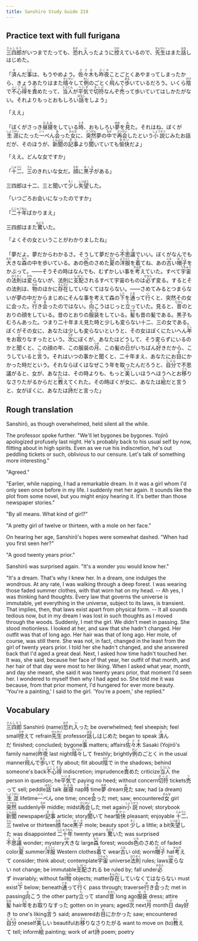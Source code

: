 ```yaml
---
title: Sanshiro Study Guide 219
---
```


## Practice text with full furigana

<p>
<ruby><rb>三四郎</rb><rt>さんしろう</rt></ruby>がいつまでたっても、<ruby><rb>恐</rb><rt>おそ</rt></ruby>れ<ruby><rb>入</rb><rt>い</rt></ruby>ったように<ruby><rb>控</rb><rt>ひか</rt></ruby>えているので、<ruby><rb>先生</rb><rt>せんせい</rt></ruby>はまた<ruby><rb>話</rb><rt>はな</rt></ruby>しはじめた。
</p>

<p>
「<ruby><rb>済</rb><rt>す</rt></ruby>んだ<ruby><rb>事</rb><rt>こと</rt></ruby>は、もうやめよう。<ruby><rb>佐々木</rb><rt>ささき</rt></ruby>も<ruby><rb>昨夜</rb><rt>さくや</rt></ruby>ことごとくあやまってしまったから、きょうあたりはまた<ruby><rb>晴々</rb><rt>せいせい</rt></ruby>して<ruby><rb>例</rb><rt>れい</rt></ruby>のごとく<ruby><rb>飛</rb><rt>と</rt></ruby>んで<ruby><rb>歩</rb><rt>ある</rt></ruby>いているだろう。いくら<ruby><rb>陰</rb><rt>かげ</rt></ruby>で<ruby><rb>不心得</rb><rt>ふこころえ</rt></ruby>を<ruby><rb>責</rb><rt>せ</rt></ruby>めたって、<ruby><rb>当人</rb><rt>とうにん</rt></ruby>が<ruby><rb>平気</rb><rt>へいき</rt></ruby>で<ruby><rb>切符</rb><rt>きっぷ</rt></ruby>なんぞ<ruby><rb>売</rb><rt>う</rt></ruby>って歩いていてはしかたがない。それよりもっとおもしろい<ruby><rb>話</rb><rt>はなし</rt></ruby>をしよう」
</p>

<p>「ええ」</p>
<p>
「ぼくがさっき<ruby><rb>昼寝</rb><rt>ひるね</rt></ruby>をしている<ruby><rb>時</rb><rt>とき</rt></ruby>、おもしろい<ruby><rb>夢</rb><rt>ゆめ</rt></ruby>を<ruby><rb>見</rb><rt>み</rt></ruby>た。それはね、ぼくが<ruby><rb>生涯</rb><rt>しょうがい</rt></ruby>にたった<ruby><rb>一</rb><rt>いっ</rt></ruby>ぺん<ruby><rb>会</rb><rt>あ</rt></ruby>った<ruby><rb>女</rb><rt>おんな</rt></ruby>に、<ruby><rb>突然</rb><rt>とつぜん</rt></ruby>夢の<ruby><rb>中</rb><rt>なか</rt></ruby>で<ruby><rb>再会</rb><rt>さいかい</rt></ruby>したという<ruby><rb>小説</rb><rt>しょうせつ</rt></ruby>じみたお話だが、そのほうが、<ruby><rb>新聞</rb><rt>しんぶん</rt></ruby>の<ruby><rb>記事</rb><rt>きじ</rt></ruby>より<ruby><rb>聞</rb><rt>き</rt></ruby>いていても<ruby><rb>愉快</rb><rt>ゆかい</rt></ruby>だよ」
</p>

<p>「ええ。どんな女ですか」</p>
<p>
「<ruby><rb>十二</rb><rt>じゅうに</rt></ruby>、<ruby><rb>三</rb><rt>さん</rt></ruby>のきれいな女だ。<ruby><rb>顔</rb><rt>かお</rt></ruby>に<ruby><rb>黒子</rb><rt>ほくろ</rt></ruby>がある」
</p>

<p>
三四郎は十二、三と聞いて<ruby><rb>少</rb><rt>すこ</rt></ruby>し<ruby><rb>失望</rb><rt>しつぼう</rt></ruby>した。
</p>

<p>「いつごろお会いになったのですか」</p>
<p>
「<ruby><rb>二十年</rb><rt>にじゅうねん</rt></ruby>ばかりまえ」
</p>

<p>
三四郎はまた<ruby><rb>驚</rb><rt>おどろ</rt></ruby>いた。
</p>

<p>「よくその女ということがわかりましたね」</p>
<p>
「夢だよ。夢だからわかるさ。そうして夢だから<ruby><rb>不思議</rb><rt>ふしぎ</rt></ruby>でいい。ぼくがなんでも<ruby><rb>大</rb><rt>おお</rt></ruby>きな<ruby><rb>森</rb><rt>もり</rt></ruby>の中を歩いている。あの<ruby><rb>色</rb><rt>いろ</rt></ruby>のさめた<ruby><rb>夏</rb><rt>なつ</rt></ruby>の<ruby><rb>洋服</rb><rt>ようふく</rt></ruby>を<ruby><rb>着</rb><rt>き</rt></ruby>てね、あの<ruby><rb>古</rb><rt>ふる</rt></ruby>い<ruby><rb>帽子</rb><rt>ぼうし</rt></ruby>をかぶって。――そうその時はなんでも、むずかしい事を<ruby><rb>考</rb><rt>かんが</rt></ruby>えていた。すべて<ruby><rb>宇宙</rb><rt>うちゅう</rt></ruby>の<ruby><rb>法則</rb><rt>ほうそく</rt></ruby>は<ruby><rb>変</rb><rt>かわ</rt></ruby>らないが、法則に<ruby><rb>支配</rb><rt>しはい</rt></ruby>されるすべて宇宙のものは<ruby><rb>必</rb><rt>かなら</rt></ruby>ず変る。するとその法則は、<ruby><rb>物</rb><rt>もの</rt></ruby>のほかに<ruby><rb>存在</rb><rt>そんざい</rt></ruby>していなくてはならない。――さめてみるとつまらないが夢の中だからまじめにそんな事を考えて森の<ruby><rb>下</rb><rt>した</rt></ruby>を<ruby><rb>通</rb><rt>とお</rt></ruby>って<ruby><rb>行</rb><rt>い</rt></ruby>くと、突然その女に会った。<ruby><rb>行</rb><rt>ゆ</rt></ruby>き<ruby><rb>会</rb><rt>あ</rt></ruby>ったのではない。<ruby><rb>向</rb><rt>む</rt></ruby>こうはじっと<ruby><rb>立</rb><rt>た</rt></ruby>っていた。見ると、<ruby><rb>昔</rb><rt>むかし</rt></ruby>のとおりの顔をしている。昔のとおりの<ruby><rb>服装</rb><rt>なり</rt></ruby>をしている。<ruby><rb>髪</rb><rt>かみ</rt></ruby>も昔の髪である。黒子もむろんあった。つまり二十年まえ見た時と少しも変らない十二、三の女である。ぼくがその女に、あなたは少しも変らないというと、その女はぼくにたいへん<ruby><rb>年</rb><rt>とし</rt></ruby>をお<ruby><rb>取</rb><rt>と</rt></ruby>りなすったという。<ruby><rb>次</rb><rt>つぎ</rt></ruby>にぼくが、あなたはどうして、そう変らずにいるのかと聞くと、この顔の年、この服装の<ruby><rb>月</rb><rt>つき</rt></ruby>、この髪の<ruby><rb>日</rb><rt>ひ</rt></ruby>がいちばん<ruby><rb>好</rb><rt>す</rt></ruby>きだから、こうしていると<ruby><rb>言</rb><rt>い</rt></ruby>う。それはいつの事かと聞くと、二十年まえ、あなたにお<ruby><rb>目</rb><rt>め</rt></ruby>にかかった時だという。それならぼくはなぜこう年を取ったんだろうと、<ruby><rb>自分</rb><rt>じぶん</rt></ruby>で不思議がると、女が、あなたは、その時よりも、もっと<ruby><rb>美</rb><rt>うつく</rt></ruby>しいほうへほうへとお<ruby><rb>移</rb><rt>うつ</rt></ruby>りなさりたがるからだと<ruby><rb>教</rb><rt>おし</rt></ruby>えてくれた。その時ぼくが女に、あなたは<ruby><rb>絵</rb><rt>え</rt></ruby>だと言うと、女がぼくに、あなたは<ruby><rb>詩</rb><rt>し</rt></ruby>だと言った」
</p>


## Rough translation

Sanshirō, as though overwhelmed, held silent all the while.

The professor spoke further. "We'll let bygones be bygones. Yojirō apologized profusely last night. He's probably back to his usual self by now, flitting about in high spirits. Even as we rue his indiscretion, he's out peddling tickets or such, oblivious to our censure. Let's talk of something more interesting."

"Agreed."

"Earlier, while napping, I had a remarkable dream. In it was a girl whom I'd only seen once before in my life. I suddenly met her again. It sounds like the plot from some novel, but you might enjoy hearing it. It's better than those newspaper stories."

"By all means. What kind of girl?"

"A pretty girl of twelve or thirteen, with a mole on her face."

On hearing her age, Sanshirō's hopes were somewhat dashed. "When had you first seen her?"

"A good twenty years prior."

Sanshirō was surprised again. "It's a wonder you would know her." 

"It's a dream. That's why I knew her. In a dream, one indulges the wondrous. At any rate, I was walking through a deep forest. I was wearing those faded summer clothes, with that worn hat on my head. -- Ah yes, I was thinking hard thoughts. Every law that governs the universe is immutable, yet everything in the universe, subject to its laws, is transient. That implies, then, that laws exist apart from physical form. -- It all sounds tedious now, but in my dream I was lost in such thoughts as I moved through the woods. Suddenly, I met the girl. We didn't meet in passing. She stood motionless. I looked at her, and saw that she hadn't changed. Her outfit was that of long ago. Her hair was that of long ago. Her mole, of course, was still there. She was not, in fact, changed in the least from the girl of twenty years prior. I told her she hadn't changed, and she answered back that I'd aged a great deal. Next, I asked how time hadn't touched her. It was, she said, because her face of that year, her outfit of that month, and her hair of that day were most to her liking. When I asked what year, month, and day she meant, she said it was twenty years prior, that moment I'd seen her. I wondered to myself then why I had aged so. She told me it was because, from that prior moment, I'd hungered for ever more beauty. 'You're a painting,' I said to the girl. 'You're a poem,' she replied." 


## Vocabulary

<p>
<span class="vocabstudy"><ruby><rb>三四郎</rb><rt>さんしろう</rt></ruby>&nbsp;Sanshirō (name)</span><span class="vocabstudy"><ruby><rb>恐</rb><rt>おそ</rt></ruby>れ<ruby><rb>入</rb><rt>い</rt></ruby>った&nbsp;be overwhelmed; feel sheepish; feel small</span><span class="vocabstudy"><ruby><rb>控</rb><rt>ひか</rt></ruby>えて&nbsp;refrain</span><span class="vocabstudy"><ruby><rb>先生</rb><rt>せんせい</rt></ruby>&nbsp;professor</span><span class="vocabstudy"><ruby><rb>話</rb><rt>はな</rt></ruby>しはじめた&nbsp;began to speak</span>
<span class="vocabstudy"><ruby><rb>済</rb><rt>す</rt></ruby>んだ&nbsp;finished; concluded; bygone</span><span class="vocabstudy"><ruby><rb>事</rb><rt>こと</rt></ruby>&nbsp;matters; affairs</span><span class="vocabstudy"><ruby><rb>佐々木</rb><rt>ささき</rt></ruby>&nbsp;Sasaki (Yojirō's family name)</span><span class="vocabstudy"><ruby><rb>昨夜</rb><rt>さくや</rt></ruby>&nbsp;last night</span><span class="vocabstudy"><ruby><rb>晴々</rb><rt>せいせい</rt></ruby>して&nbsp;freshly; brightly</span><span class="vocabstudy"><ruby><rb>例</rb><rt>れい</rt></ruby>のごとく&nbsp;in the usual manner</span><span class="vocabstudy"><ruby><rb>飛</rb><rt>と</rt></ruby>んで<ruby><rb>歩</rb><rt>ある</rt></ruby>いて&nbsp;fly about; flit about</span><span class="vocabstudy"><ruby><rb>陰</rb><rt>かげ</rt></ruby>で&nbsp;in the shadows; behind someone's back</span><span class="vocabstudy"><ruby><rb>不心得</rb><rt>ふこころえ</rt></ruby>&nbsp;indiscretion; imprudence</span><span class="vocabstudy"><ruby><rb>責</rb><rt>せ</rt></ruby>めた&nbsp;criticize</span><span class="vocabstudy"><ruby><rb>当人</rb><rt>とうにん</rt></ruby>&nbsp;the person in question; he</span><span class="vocabstudy"><ruby><rb>平気</rb><rt>へいき</rt></ruby>で&nbsp;paying no heed; without concern</span><span class="vocabstudy"><ruby><rb>切符</rb><rt>きっぷ</rt></ruby>&nbsp;tickets</span><span class="vocabstudy"><ruby><rb>売</rb><rt>う</rt></ruby>って&nbsp;sell; peddle</span><span class="vocabstudy"><ruby><rb>話</rb><rt>はなし</rt></ruby>&nbsp;talk</span>
<span class="vocabstudy"><ruby><rb>昼寝</rb><rt>ひるね</rt></ruby>&nbsp;nap</span><span class="vocabstudy"><ruby><rb>時</rb><rt>とき</rt></ruby>&nbsp;time</span><span class="vocabstudy"><ruby><rb>夢</rb><rt>ゆめ</rt></ruby>&nbsp;dream</span><span class="vocabstudy"><ruby><rb>見</rb><rt>み</rt></ruby>た&nbsp;saw; had (a dream)</span><span class="vocabstudy"><ruby><rb>生涯</rb><rt>しょうがい</rt></ruby>&nbsp;lifetime</span><span class="vocabstudy"><ruby><rb>一</rb><rt>いっ</rt></ruby>ぺん&nbsp;one time; once</span><span class="vocabstudy"><ruby><rb>会</rb><rt>あ</rt></ruby>った&nbsp;met; saw; encountered</span><span class="vocabstudy"><ruby><rb>女</rb><rt>おんな</rt></ruby>&nbsp;girl</span><span class="vocabstudy"><ruby><rb>突然</rb><rt>とつぜん</rt></ruby>&nbsp;suddenly</span><span class="vocabstudy"><ruby><rb>中</rb><rt>なか</rt></ruby>&nbsp;middle; midst</span><span class="vocabstudy"><ruby><rb>再会</rb><rt>さいかい</rt></ruby>した&nbsp;met again</span><span class="vocabstudy"><ruby><rb>小説</rb><rt>しょうせつ</rt></ruby>&nbsp;novel; storybook</span><span class="vocabstudy"><ruby><rb>新聞</rb><rt>しんぶん</rt></ruby>&nbsp;newspaper</span><span class="vocabstudy"><ruby><rb>記事</rb><rt>きじ</rt></ruby>&nbsp;article; story</span><span class="vocabstudy"><ruby><rb>聞</rb><rt>き</rt></ruby>いて&nbsp;hear</span><span class="vocabstudy"><ruby><rb>愉快</rb><rt>ゆかい</rt></ruby>&nbsp;pleasant; enjoyable</span>
<span class="vocabstudy"><ruby><rb>十二</rb><rt>じゅうに</rt></ruby>、<ruby><rb>三</rb><rt>さん</rt></ruby>&nbsp;twelve or thirteen</span><span class="vocabstudy"><ruby><rb>顔</rb><rt>かお</rt></ruby>&nbsp;face</span><span class="vocabstudy"><ruby><rb>黒子</rb><rt>ほくろ</rt></ruby>&nbsp;mole; beauty spot</span>
<span class="vocabstudy"><ruby><rb>少</rb><rt>すこ</rt></ruby>し&nbsp;a little; a bit</span><span class="vocabstudy"><ruby><rb>失望</rb><rt>しつぼう</rt></ruby>した&nbsp;was disappointed</span>
<span class="vocabstudy"><ruby><rb>二十年</rb><rt>にじゅうねん</rt></ruby>&nbsp;twenty years</span>
<span class="vocabstudy"><ruby><rb>驚</rb><rt>おどろ</rt></ruby>いた&nbsp;was surprised</span>
<span class="vocabstudy"><ruby><rb>不思議</rb><rt>ふしぎ</rt></ruby>&nbsp;wonder; mystery</span><span class="vocabstudy"><ruby><rb>大</rb><rt>おお</rt></ruby>きな&nbsp;large</span><span class="vocabstudy"><ruby><rb>森</rb><rt>もり</rt></ruby>&nbsp;forest; woods</span><span class="vocabstudy"><ruby><rb>色</rb><rt>いろ</rt></ruby>のさめた&nbsp;of faded color</span><span class="vocabstudy"><ruby><rb>夏</rb><rt>なつ</rt></ruby>&nbsp;summer</span><span class="vocabstudy"><ruby><rb>洋服</rb><rt>ようふく</rt></ruby>&nbsp;Western clothes</span><span class="vocabstudy"><ruby><rb>着</rb><rt>き</rt></ruby>て&nbsp;wear</span><span class="vocabstudy"><ruby><rb>古</rb><rt>ふる</rt></ruby>い&nbsp;old; worn</span><span class="vocabstudy"><ruby><rb>帽子</rb><rt>ぼうし</rt></ruby>&nbsp;hat</span><span class="vocabstudy"><ruby><rb>考</rb><rt>かんが</rt></ruby>えて&nbsp;consider; think about; contemplate</span><span class="vocabstudy"><ruby><rb>宇宙</rb><rt>うちゅう</rt></ruby>&nbsp;universe</span><span class="vocabstudy"><ruby><rb>法則</rb><rt>ほうそく</rt></ruby>&nbsp;rules; laws</span><span class="vocabstudy"><ruby><rb>変</rb><rt>かわ</rt></ruby>らない&nbsp;not change; be immutable</span><span class="vocabstudy"><ruby><rb>支配</rb><rt>しはい</rt></ruby>される&nbsp;be ruled by; fall under</span><span class="vocabstudy"><ruby><rb>必</rb><rt>かなら</rt></ruby>ず&nbsp;invariably; without fail</span><span class="vocabstudy"><ruby><rb>物</rb><rt>もの</rt></ruby>&nbsp;objects; matter</span><span class="vocabstudy"><ruby><rb>存在</rb><rt>そんざい</rt></ruby>していなくてはならない&nbsp;must exist</span><span class="vocabstudy"><ruby><rb>下</rb><rt>した</rt></ruby>&nbsp;below; beneath</span><span class="vocabstudy"><ruby><rb>通</rb><rt>とお</rt></ruby>って<ruby><rb>行</rb><rt>い</rt></ruby>く&nbsp;pass through; traverse</span><span class="vocabstudy"><ruby><rb>行</rb><rt>ゆ</rt></ruby>き<ruby><rb>会</rb><rt>あ</rt></ruby>った&nbsp;met in passing</span><span class="vocabstudy"><ruby><rb>向</rb><rt>む</rt></ruby>こう&nbsp;the other party</span><span class="vocabstudy"><ruby><rb>立</rb><rt>た</rt></ruby>って&nbsp;stand</span><span class="vocabstudy"><ruby><rb>昔</rb><rt>むかし</rt></ruby>&nbsp;long ago</span><span class="vocabstudy"><ruby><rb>服装</rb><rt>なり</rt></ruby>&nbsp;dress; attire</span><span class="vocabstudy"><ruby><rb>髪</rb><rt>かみ</rt></ruby>&nbsp;hair</span><span class="vocabstudy"><ruby><rb>年</rb><rt>とし</rt></ruby>をお<ruby><rb>取</rb><rt>と</rt></ruby>りなすった&nbsp;gotten on in years; aged</span><span class="vocabstudy"><ruby><rb>次</rb><rt>つぎ</rt></ruby>&nbsp;next</span><span class="vocabstudy"><ruby><rb>月</rb><rt>つき</rt></ruby>&nbsp;month</span><span class="vocabstudy"><ruby><rb>日</rb><rt>ひ</rt></ruby>&nbsp;day</span><span class="vocabstudy"><ruby><rb>好</rb><rt>す</rt></ruby>き&nbsp;to one's liking</span><span class="vocabstudy"><ruby><rb>言</rb><rt>い</rt></ruby>う&nbsp;said; answered</span><span class="vocabstudy">お<ruby><rb>目</rb><rt>め</rt></ruby>にかかった&nbsp;saw; encountered</span><span class="vocabstudy"><ruby><rb>自分</rb><rt>じぶん</rt></ruby>&nbsp;oneself</span><span class="vocabstudy"><ruby><rb>美</rb><rt>うつく</rt></ruby>しい&nbsp;beautiful</span><span class="vocabstudy">お<ruby><rb>移</rb><rt>うつ</rt></ruby>りなさりたがる&nbsp;want to move on (to)</span><span class="vocabstudy"><ruby><rb>教</rb><rt>おし</rt></ruby>えて&nbsp;tell; inform</span><span class="vocabstudy"><ruby><rb>絵</rb><rt>え</rt></ruby>&nbsp;painting; work of art</span><span class="vocabstudy"><ruby><rb>詩</rb><rt>し</rt></ruby>&nbsp;poem; poetry</span>
</p>
